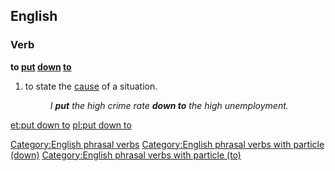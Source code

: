 ==English==

===Verb===
'''to [[put]] [[down]] [[to]]'''

# {{lb|en|idiomatic}} to state the [[cause]] of a situation.
#: ''I '''put''' the high crime rate '''down to''' the high unemployment.''

[[Category:English phrasal verbs]]
[[Category:English phrasal verbs with particle (down)]]
[[Category:English phrasal verbs with particle (to)]]

[[et:put down to]]
[[pl:put down to]]